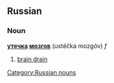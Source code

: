 ==Russian==
[[Category:Russian nouns]]
===Noun===
'''[[утечка]] [[мозг|мозгов]]''' (ustéčka mozgóv) ''f''

#[[brain drain]]
